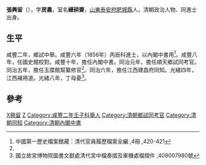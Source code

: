 '''張興留'''（{{bd|1832年||？}}），字'''房農'''，室名'''縵耕齋'''，[[山東|山東]][[泰安府|泰安府]][[肥城縣|肥城縣]]人，清朝政治人物、同進士出身。

== 生平 ==
咸豐二年，鄉試中舉。咸豐六年（1856年）丙辰科進士，以內閣中書用<ref name="中國第一歷史檔案館藏：清代官員履歷檔案全編 ,4冊 ,420-421">中國第一歷史檔案館藏：清代官員履歷檔案全編 ,4冊 ,420-421</ref>。咸豐八年，任國史館校對。咸豐十年，擔任內閣中書。同治元年，擔任順天鄉試同考官。同治五年，擔任玉牒館幫纂修官<ref name="中國第一歷史檔案館藏：清代官員履歷檔案全編 ,4冊 ,420-421"/>。同治六年，擔任江西建昌府同知。光緒四年，江西補用道。光緒八年，丁母憂<ref>國立故宮博物院圖書文獻處清代宮中檔奏摺及軍機處檔摺件 ,408007980號</ref>。

==參考==
{{reflist}}

{{咸豐六年丙辰科殿試金榜}}

{{Authority control}}

{{DEFAULTSORT:Zhang張}}
[[Category:張姓|X興留]]
[[Category:肥城人|Z]]
[[Category:咸豐二年壬子科舉人|Category:咸豐二年壬子科舉人]]
[[Category:清朝鄉試同考官|Category:清朝鄉試同考官]]
[[Category:清朝同知|Category:清朝同知]]
[[Category:清朝內閣中書|Category:清朝內閣中書]]


{{清朝人物小作品}}